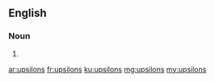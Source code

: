 ==English==

===Noun===
{{head|en|plural}}

# {{plural of|upsilon|lang=en|nocat=1}}

[[ar:upsilons]]
[[fr:upsilons]]
[[ku:upsilons]]
[[mg:upsilons]]
[[my:upsilons]]